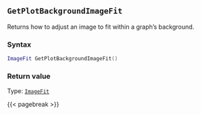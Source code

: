## `GetPlotBackgroundImageFit`

Returns how to adjust an image to fit within a graph's background.

### Syntax {-}

``` .lua
ImageFit GetPlotBackgroundImageFit()
```


### Return value {-}

Type: [`ImageFit`](#imagefit)


{{< pagebreak >}}